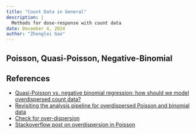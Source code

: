 ```yaml
---
title: "Count Data in General"
description: | 
  Methods for dose-response with count data
date: December 4, 2024
author: "Zhenglei Gao"
---
```



## Poisson, Quasi-Poisson, Negative-Binomial

## References
- [Quasi-Poisson vs. negative binomial regression: how should we model overdispersed count data?](https://www.semanticscholar.org/paper/Quasi-Poisson-vs.-negative-binomial-regression%3A-how-Hoef-Boveng/01d13ec2187a90742ebcf288437e3d0a1ca28dd8)
- [Revisiting the analysis pipeline for overdispersed Poisson and binomial data](https://pmc.ncbi.nlm.nih.gov/articles/PMC10184615/)
- [Check for over-dispersion](https://bbolker.github.io/mixedmodels-misc/glmmFAQ.html#testing-for-overdispersioncomputing-overdispersion-factor)
- [Stackoverflow post on overdispersion in Poisson](https://stats.stackexchange.com/questions/201903/how-to-deal-with-overdispersion-in-poisson-regression-quasi-likelihood-negativ/332250#332250)

